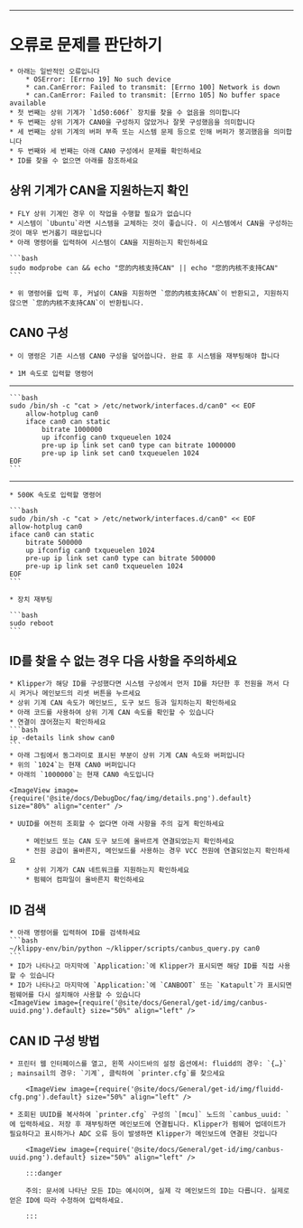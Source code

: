 ----

# 오류로 문제를 판단하기

    * 아래는 일반적인 오류입니다
        * OSError: [Errno 19] No such device
        * can.CanError: Failed to transmit: [Errno 100] Network is down
        * can.CanError: Failed to transmit: [Errno 105] No buffer space available
    * 첫 번째는 상위 기계가 `1d50:606f` 장치를 찾을 수 없음을 의미합니다
    * 두 번째는 상위 기계가 CAN0을 구성하지 않았거나 잘못 구성했음을 의미합니다
    * 세 번째는 상위 기계의 버퍼 부족 또는 시스템 문제 등으로 인해 버퍼가 붕괴했음을 의미합니다
    * 두 번째와 세 번째는 아래 CAN0 구성에서 문제를 확인하세요
    * ID를 찾을 수 없으면 아래를 참조하세요

## 상위 기계가 CAN을 지원하는지 확인

    * FLY 상위 기계인 경우 이 작업을 수행할 필요가 없습니다
    * 시스템이 `Ubuntu`라면 시스템을 교체하는 것이 좋습니다. 이 시스템에서 CAN을 구성하는 것이 매우 번거롭기 때문입니다
    * 아래 명령어를 입력하여 시스템이 CAN을 지원하는지 확인하세요

    ```bash
    sudo modprobe can && echo "您的内核支持CAN" || echo "您的内核不支持CAN"
    ```

    * 위 명령어를 입력 후, 커널이 CAN을 지원하면 `您的内核支持CAN`이 반환되고, 지원하지 않으면 `您的内核不支持CAN`이 반환됩니다.

## CAN0 구성

    * 이 명령은 기존 시스템 CAN0 구성을 덮어씁니다. 완료 후 시스템을 재부팅해야 합니다
    
    * 1M 속도로 입력할 명령어
----
    ```bash
    sudo /bin/sh -c "cat > /etc/network/interfaces.d/can0" << EOF
        allow-hotplug can0
        iface can0 can static
            bitrate 1000000
            up ifconfig can0 txqueuelen 1024
            pre-up ip link set can0 type can bitrate 1000000
            pre-up ip link set can0 txqueuelen 1024
    EOF
    ```
----
    * 500K 속도로 입력할 명령어

    ```bash
    sudo /bin/sh -c "cat > /etc/network/interfaces.d/can0" << EOF
    allow-hotplug can0
    iface can0 can static
        bitrate 500000
        up ifconfig can0 txqueuelen 1024
        pre-up ip link set can0 type can bitrate 500000
        pre-up ip link set can0 txqueuelen 1024
    EOF
    ```

    * 장치 재부팅

    ```bash
    sudo reboot
    ```


## ID를 찾을 수 없는 경우 다음 사항을 주의하세요

    * Klipper가 해당 ID를 구성했다면 시스템 구성에서 먼저 ID를 차단한 후 전원을 꺼서 다시 켜거나 메인보드의 리셋 버튼을 누르세요
    * 상위 기계 CAN 속도가 메인보드, 도구 보드 등과 일치하는지 확인하세요
    * 아래 코드를 사용하여 상위 기계 CAN 속도를 확인할 수 있습니다
    * 연결이 끊어졌는지 확인하세요
    ```bash
    ip -details link show can0
    ```
    * 아래 그림에서 동그라미로 표시된 부분이 상위 기계 CAN 속도와 버퍼입니다
    * 위의 `1024`는 현재 CAN0 버퍼입니다
    * 아래의 `1000000`는 현재 CAN0 속도입니다

    <ImageView image={require('@site/docs/DebugDoc/faq/img/details.png').default} size="80%" align="center" />

    * UUID를 여전히 조회할 수 없다면 아래 사항을 주의 깊게 확인하세요

        * 메인보드 또는 CAN 도구 보드에 올바르게 연결되었는지 확인하세요
        * 전원 공급이 올바른지, 메인보드를 사용하는 경우 VCC 전원에 연결되었는지 확인하세요
        * 상위 기계가 CAN 네트워크를 지원하는지 확인하세요
        * 펌웨어 컴파일이 올바른지 확인하세요

## ID 검색

    * 아래 명령어를 입력하여 ID를 검색하세요
    ```bash
    ~/klippy-env/bin/python ~/klipper/scripts/canbus_query.py can0
    ```
    * ID가 나타나고 마지막에 `Application:`에 Klipper가 표시되면 해당 ID를 직접 사용할 수 있습니다
    * ID가 나타나고 마지막에 `Application:`에 `CANBOOT` 또는 `Katapult`가 표시되면 펌웨어를 다시 설치해야 사용할 수 있습니다
    <ImageView image={require('@site/docs/General/get-id/img/canbus-uuid.png').default} size="50%" align="left" />


## CAN ID 구성 방법

    * 프린터 웹 인터페이스를 열고, 왼쪽 사이드바의 설정 옵션에서: fluidd의 경우: `{…}` ; mainsail의 경우: `기계`, 클릭하여 `printer.cfg`를 찾으세요

        <ImageView image={require('@site/docs/General/get-id/img/fluidd-cfg.png').default} size="50%" align="left" />

    * 조회된 UUID를 복사하여 `printer.cfg` 구성의 `[mcu]` 노드의 `canbus_uuid: `에 입력하세요. 저장 후 재부팅하면 메인보드에 연결됩니다. Klipper가 펌웨어 업데이트가 필요하다고 표시하거나 ADC 오류 등이 발생하면 Klipper가 메인보드에 연결된 것입니다

        <ImageView image={require('@site/docs/General/get-id/img/canbus-uuid.png').default} size="50%" align="left" />

        :::danger

        주의: 문서에 나타난 모든 ID는 예시이며, 실제 각 메인보드의 ID는 다릅니다. 실제로 얻은 ID에 따라 수정하여 입력하세요.

        :::